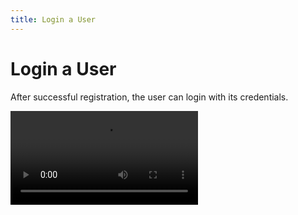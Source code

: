 ```yaml
---
title: Login a User
---
```

# Login a User

After successful registration, the user can login with its credentials.

<Video src="/images/guides/login-app-account.webm" />

Login feature application has been illustrated in the example below

**auth.login()**

This method allows you to login a user into his account , provided that the user has passed the authentication stage. Simply provide the user email and password in the argument and execute the method. The SDK will automatically obtain the auth token from the server. 

```js
// Get email and password from inputs
// and submit the request to the server
auth.login(email,password).then((res) => {
   //Handle Response
});
```

